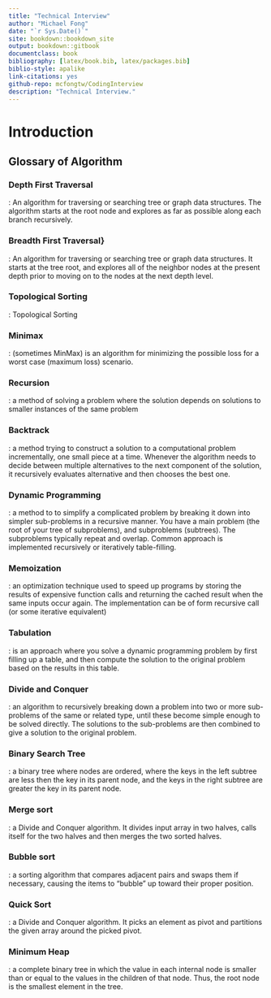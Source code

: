 ```yaml
--- 
title: "Technical Interview"
author: "Michael Fong"
date: "`r Sys.Date()`"
site: bookdown::bookdown_site
output: bookdown::gitbook
documentclass: book
bibliography: [latex/book.bib, latex/packages.bib]
biblio-style: apalike
link-citations: yes
github-repo: mcfongtw/CodingInterview
description: "Technical Interview."
---
```


# Introduction {#intro}

<!--
You can label chapter and section titles using `{#label}` after them, e.g., we can reference Chapter \@ref(intro). If you do not manually label them, there will be automatic labels anyway, e.g., Chapter \@ref(methods).
-->

## Glossary of Algorithm

### Depth First Traversal {#dfs}
:   An algorithm for traversing or searching tree or graph data structures. The algorithm starts
at the root node and explores as far as possible along each branch recursively.

### Breadth First Traversal} {#bfs}
:   An algorithm for traversing or searching tree or graph data structures. It starts at the tree
root, and explores all of the neighbor nodes at the present depth prior to moving on to the nodes at the next
depth level.
    
### Topological Sorting {#topological}
:   Topological Sorting

### Minimax {#minimax}
:   (sometimes MinMax) is an algorithm for minimizing the possible loss for a worst case
    (maximum loss) scenario.

### Recursion {#recursion}
:   a method of solving a problem where the solution depends on solutions to smaller
instances of the same problem

### Backtrack {#backtrack}
:   a method trying to construct a solution to a computational problem incrementally,
one small piece at a time. Whenever the algorithm needs to decide between multiple alternatives to the next
component of the solution, it recursively evaluates \textbf{every} alternative and then chooses the best one.

### Dynamic Programming {#dp}
:   a method to  to simplify a complicated problem by breaking it down into simpler sub-problems in a
recursive manner. You have a main problem (the root of your tree of subproblems), and subproblems (subtrees). The
subproblems typically repeat and overlap. Common approach is implemented recursively or iteratively table-filling.

### Memoization {#memo}
:   an optimization technique used to speed up programs by storing the results of expensive function calls and returning the cached result when the same inputs occur again. The implementation can be of form recursive call (or some iterative equivalent)    

### Tabulation {#table}
:   is an approach where you solve a dynamic programming problem by first filling up a table, and then
compute the solution to the original problem based on the results in this table.

### Divide and Conquer {#dnc}
:   an algorithm to recursively breaking down a problem into two or more sub-problems of the same or
related type, until these become simple enough to be solved directly. The solutions to the sub-problems are then
combined to give a solution to the original problem.

### Binary Search Tree {#bst}
:   a binary tree where nodes are ordered, where the keys in the left subtree are less then the key in its
parent node, and the keys in the right subtree are greater the key in its parent node.

### Merge sort {#ms}
:   a Divide and Conquer algorithm. It divides input array in two halves, calls itself for
the two halves and then merges the two sorted halves.

### Bubble sort {#bs}
:   a sorting algorithm that compares adjacent pairs and swaps them if necessary, causing the items to
"bubble" up toward their proper position.

### Quick Sort {#qs}
:   a Divide and Conquer algorithm. It picks an element as pivot and partitions the given array around the
    picked pivot.

### Minimum Heap {#heap}
:   a complete binary tree in which the value in each internal node is smaller than or equal
to the values in the children of that node. Thus, the root node is the smallest element in the tree.
    
    
<!--

Figures and tables with captions will be placed in `figure` and `table` environments, respectively.

```r
par(mar = c(4, 4, .1, .1))
plot(pressure, type = 'b', pch = 19)
```

Reference a figure by its code chunk label with the `fig:` prefix, e.g., see Figure \@ref(fig:nice-fig). Similarly, you can reference tables generated from `knitr::kable()`, e.g., see Table \@ref(tab:nice-tab).

```r
knitr::kable(
  head(iris, 20), caption = 'Here is a nice table!',
  booktabs = TRUE
)
```

You can write citations, too. For example, we are using the **bookdown** package [@R-bookdown] in this sample book, which was built on top of R Markdown and **knitr** [@bookmark].
-->

